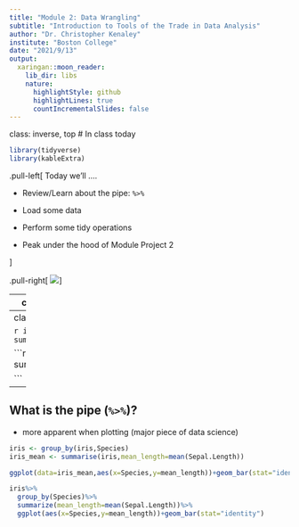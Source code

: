 ```yaml
---
title: "Module 2: Data Wrangling"
subtitle: "Introduction to Tools of the Trade in Data Analysis"
author: "Dr. Christopher Kenaley"
institute: "Boston College"
date: "2021/9/13"
output:
  xaringan::moon_reader:
    lib_dir: libs
    nature:
      highlightStyle: github
      highlightLines: true
      countIncrementalSlides: false
---
```

class: inverse, top
# In class today 

```r
library(tidyverse)
library(kableExtra)
```

<!-- Add icon library -->
<link rel="stylesheet" href="https://cdnjs.cloudflare.com/ajax/libs/font-awesome/5.14.0/css/all.min.css">


.pull-left[
Today we'll ....

- Review/Learn about the pipe: `%>%`

- Load some data

- Perform some tidy operations

- Peak under the hood of Module Project 2

]

.pull-right[
![](http://www.alaskapublic.org/wp-content/uploads/2013/09/trans-alaska-pipeline-dnr.jpg)
]



---
class: inverse, top
<!-- slide 1 -->
## What is the pipe (`%>%`)?

- comes from the `magrittr` package

- loaded automatically with `tidyverse`

- makes code concise:
  * streamlining many operations into fewer LOC
  
  * reduces repetitive tasks


```r
iris <- group_by(iris,Species)
summarise(iris,mean_length=mean(Sepal.Length))
```

---
class: inverse, top
<!-- slide 1 -->
## What is the pipe (`%>%`)?

```r
iris <- group_by(iris,Species)
summarise(iris,mean_length=mean(Sepal.Length))
```


```r
iris%>%
  group_by(Species)%>%
  summarize(mean_length=mean(Sepal.Length))
  
```


---

## What is the pipe (`%>%`)?

- more apparent when plotting (major piece of data science)

```r
iris <- group_by(iris,Species)
iris_mean <- summarise(iris,mean_length=mean(Sepal.Length))

ggplot(data=iris_mean,aes(x=Species,y=mean_length))+geom_bar(stat="identity")

```



```r
iris%>%
  group_by(Species)%>%
  summarize(mean_length=mean(Sepal.Length))%>%
  ggplot(aes(x=Species,y=mean_length))+geom_bar(stat="identity")
  
```


